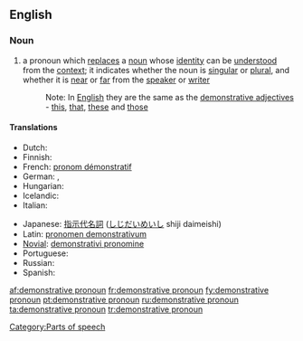==English==

===Noun===
{{en-noun|sg=[[demonstrative]] [[pronoun]]}}

# {{grammar}} a pronoun which [[replace]]s a [[noun]] whose [[identity]] can be [[understood]] from the [[context]]; it indicates whether the noun is [[singular]] or [[plural]], and whether it is [[near]] or [[far]] from the [[speaker]] or [[writer]]
#: Note: In [[English]] they are the same as the [[demonstrative adjective]]s - [[this]], [[that]], [[these]] and [[those]]

====Translations====
{{trans-top|pronoun which replaces a noun}}
* Dutch: {{t-|nl|aanwijzend voornaamwoord|n}}
* Finnish: {{t|fi|demonstratiivipronomini}}
* French: [[pronom démonstratif]] {{m}}
* German: {{t+|de|hinweisendes Fürwort|n}}, {{t+|de|Demonstrativpronomen|n}}
* Hungarian: {{t-|hu|mutató névmás}}
* Icelandic: {{t+|is|ábendingarfornafn|n}}
* Italian: {{t|it|pronome dimostrativo|m}}
{{trans-mid}}
* Japanese: [[指示代名詞]] ([[しじだいめいし]] shiji daimeishi)
* Latin: [[pronomen demonstrativum]]
* [[Novial]]: [[demonstrativi pronomine]]
* Portuguese: {{t|pt|pronome demonstrativo|m}}
* Russian: {{t|ru|указательное местоимение|n|tr=ukazátel’noje mestoiménije|sc=Cyrl}}
* Spanish: {{t-|es|pronombre demostrativo|m}}
{{trans-bottom}}

[[Category:Parts of speech]]

[[af:demonstrative pronoun]]
[[fr:demonstrative pronoun]]
[[fy:demonstrative pronoun]]
[[pt:demonstrative pronoun]]
[[ru:demonstrative pronoun]]
[[ta:demonstrative pronoun]]
[[tr:demonstrative pronoun]]